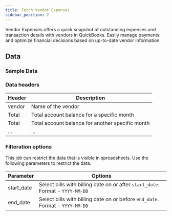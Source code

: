 ```yaml
---
title: Fetch Vendor Expenses
sidebar_position: 2
---
```




Vendor Expenses offers a quick snapshot of outstanding expenses and transaction details with vendors in  QuickBooks. Easily manage payments and optimize financial decisions based on up-to-date vendor information.

<AddJob
  template="gsheet_quickbooks_db_get_vendor_expenses"
/>


## Data

### Sample Data

<Gsheet
  src="https://docs.google.com/spreadsheets/d/1KWa16ZCTRUdIF7LXFQzgCaBXEze4fpGWaV77tc8Q_Y8/edit#gid=702360371"
/>


### Data headers

| Header          | Description                                           |
|-----------------|-------------------------------------------------------|
| vendor     | Name of the vendor                                    |
| Total |  Total account balance for a specific month |
| Total |  Total account balance for another specific month |
| ... |  ...  |



### Filteration options

This job can restrict the data that is visible in spreadsheets. Use the following parameters to restrict the data.

| Parameter | Options |
|----|----|                                                                                   
| start_date | Select bills with billing date on or after `start_date`. Format - `YYYY-MM-DD` |
| end_date | Select bills with billing date on or before `end_date`. Format - `YYYY-MM-DD` |



<!---
## Others

### Similar jobs

Similar sort of data can be achieved by using get accounting transaction job and filtering it by invoice type. 

### Reports that use this job

Here are some of the report templates that use this job: 
-->
